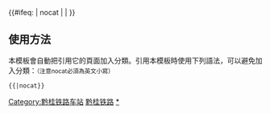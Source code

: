 {{鐵道路線|
| 模板名稱 = 黔桂铁路
| 名稱 = [[黔桂铁路]]
| 代表色 = #0033c9
| Logo = [[File:China Railways.svg|17px]]
| 背景顏色 = #FFFFFF
| 車站列表 = （[[贵阳站|贵阳]] - [[贵阳南站|贵阳南]] - [[谷立站|谷立]] - [[大土站|大土]] - [[龙里站|龙里]]） - ''[[小西堡线路所]]'' - [[沿山站|沿山]] - [[贵定南站|贵定南]] - [[摆梭站|摆梭]] - [[胡家寨站|胡家寨]] - [[绿荫湖站|绿荫湖]] - [[都匀站|都匀]] - <s>{{站|川弓}}</s> - [[下寨站|下寨]] - [[河阳站 (都匀)|河阳]] - [[墨冲站|墨冲]] - [[甲猫站|甲猫]] - [[独山站|独山]] - [[孟孔站|孟孔]] - [[学庄站|学庄]] - [[打羊站|打羊]] - [[峰洞站|峰洞]] - [[星朗站|星朗]] - [[朱石寨站|朱石寨]] - [[麻尾站|麻尾]] - <s>{{站|鼓里}}</s> - [[泗亭站|泗亭]] - [[大山站 (貴州)|大山]] - [[坡朝站|坡朝]] - [[南丹站|南丹]] - [[打场站|打场]] - [[车河站|车河]] - [[纳朝站|纳朝]] - [[大莫站|大莫]]- [[六甲站 (黔桂铁路)|六甲]] - [[岜仑站|岜仑]] - [[金城江站|金城江]] - [[东江站|东江]] - [[都街站|都街]] - [[德胜站|德胜]] - [[全村站|全村]] - [[怀远站|怀远]] - [[叶茂站|叶茂]] - [[宜州站|宜州]] - [[油路站|油路]] - [[龙井村站|龙井村]] - [[洛东站|洛东]] - [[柳城站|柳城]] - [[肯洛站|肯洛]] - [[流塘站|流塘]] - [[洛满站|洛满]] - [[太阳村站|太阳村]] - [[柳州西站|柳州西]] - [[柳州站|柳州]]
}}
<includeonly>{{#ifeq: {{{1}}} | nocat | <!--空--> | [[Category:黔桂铁路车站]] }}</includeonly><noinclude>

==使用方法==
本模板會自動把引用它的頁面加入分類。引用本模板時使用下列語法，可以避免加入分類：<small>（注意nocat必須為英文小寫）</small>
 <nowiki>{{</nowiki>{{PAGENAME}}<nowiki>|nocat}}</nowiki>
[[Category:中國鐵路路線模板|黔桂铁路]]
[[Category:黔桂铁路车站|*]]
</noinclude>